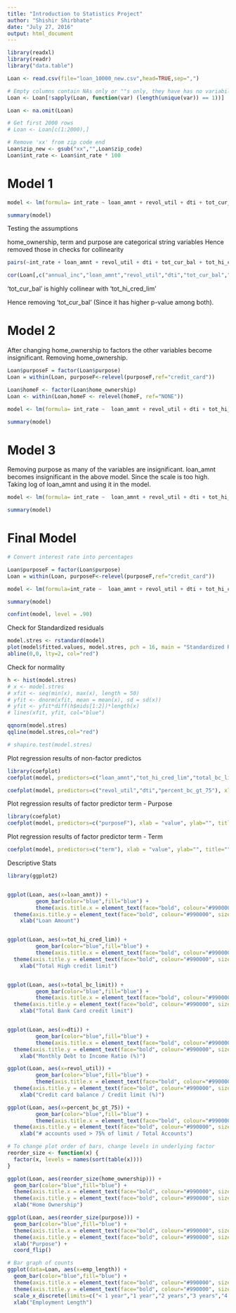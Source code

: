 ```yaml
---
title: "Introduction to Statistics Project"
author: "Shishir Shirbhate"
date: "July 27, 2016"
output: html_document
---
```


```r

library(readxl)
library(readr)
library("data.table")

Loan <- read.csv(file="loan_10000_new.csv",head=TRUE,sep=",")

# Empty columns contain NAs only or ""s only, they have has no variability. This code removes all columns without variability (which is probably a plus in this case).
Loan <- Loan[!sapply(Loan, function(var) (length(unique(var)) == 1))]

Loan <- na.omit(Loan)

# Get first 2000 rows
# Loan <- Loan[c(1:2000),]

# Remove 'xx' from zip code end
Loan$zip_new <- gsub("xx","",Loan$zip_code)
Loan$int_rate <- Loan$int_rate * 100
```

# Model 1

```r

model <- lm(formula= int_rate ~ loan_amnt + revol_util + dti + tot_cur_bal + tot_hi_cred_lim + home_ownership + total_bc_limit + term + percent_bc_gt_75 + purpose, data = Loan)

summary(model)

```

Testing the assumptions

home_ownership, term and purpose are categorical string variables
Hence removed those in checks for collinearity

```r

pairs(~int_rate + loan_amnt + revol_util + dti + tot_cur_bal + tot_hi_cred_lim + home_ownership + total_bc_limit + installment + term + percent_bc_gt_75 + purpose, data = Loan)

cor(Loan[,c("annual_inc","loan_amnt","revol_util","dti","tot_cur_bal","tot_hi_cred_lim","total_bc_limit","installment")])

```

'tot_cur_bal' is highly collinear with 'tot_hi_cred_lim'

Hence removing 'tot_cur_bal' (Since it has higher p-value among both).

# Model 2

After changing home_ownership to factors the other variables become insignificant. 
Removing home_ownership.

```r

Loan$purposeF = factor(Loan$purpose)
Loan = within(Loan, purposeF<-relevel(purposeF,ref="credit_card"))

Loan$homeF <- factor(Loan$home_ownership)
Loan <- within(Loan,homeF <- relevel(homeF, ref="NONE"))

model <- lm(formula= int_rate ~  loan_amnt + revol_util + dti + tot_hi_cred_lim +  total_bc_limit + term + percent_bc_gt_75 + purposeF, data = Loan)

summary(model)

```

# Model 3

Removing purpose as many of the variables are insignificant.
loan_amnt becomes insignificant in the above model. 
Since the scale is too high. Taking log of loan_amnt and using it in the model.

```r

model <- lm(formula= int_rate ~  loan_amnt + revol_util + dti + tot_hi_cred_lim +  total_bc_limit + term + percent_bc_gt_75, data = Loan)

summary(model)

```

# Final Model

```r
# Convert interest rate into percentages

Loan$purposeF = factor(Loan$purpose)
Loan = within(Loan, purposeF<-relevel(purposeF,ref="credit_card"))

model <- lm(formula=int_rate ~  loan_amnt + revol_util + dti + tot_hi_cred_lim +  total_bc_limit + term + percent_bc_gt_75 + purposeF, data = Loan)

summary(model)

confint(model, level = .90)
```

Check for Standardized residuals

```r

model.stres <- rstandard(model)
plot(model$fitted.values, model.stres, pch = 16, main = "Standardized Residual Plot", xlab = "Fitted Interest Rate", ylab = "Standardized Residuals")
abline(0,0, lty=2, col="red")

```

Check for normality 

```r

h <- hist(model.stres)
# x <- model.stres
# xfit <- seq(min(x), max(x), length = 50)
# yfit <- dnorm(xfit, mean = mean(x), sd = sd(x))
# yfit <- yfit*diff(h$mids[1:2])*length(x)
# lines(xfit, yfit, col="blue")

qqnorm(model.stres)
qqline(model.stres,col="red")

# shapiro.test(model.stres)

```

Plot regression results of non-factor predictos

```r
library(coefplot)
coefplot(model, predictors=c("loan_amnt","tot_hi_cred_lim","total_bc_limit"), xlab = "value", ylab="", title="",sort = c("magnitude")) + theme(text = element_text(size=20),axis.text.x = element_text(angle=0, vjust=1) + xlab="% change in interest rate per dollar change")

coefplot(model, predictors=c("revol_util","dti","percent_bc_gt_75"), xlab = "value", ylab="", title="",sort = c("magnitude")) + theme(text = element_text(size=20),axis.text.x = element_text(angle=0, vjust=1))

```

Plot regression results of factor predictor term - Purpose

```r
library(coefplot)
coefplot(model, predictors=c("purposeF"), xlab = "value", ylab="", title="",sort = c("magnitude")) + theme(text = element_text(size=20),axis.text.x = element_text(angle=0, vjust=1)) + theme (axis.title.y  = element_text(size=16))
```

Plot regression results of factor predictor term - Term

```r
coefplot(model, predictors=c("term"), xlab = "value", ylab="", title="", sort = c("magnitude")) + theme(text = element_text(size=20),axis.text.x = element_text(angle=0, vjust=1))
```

Descriptive Stats

```r

library(ggplot2)


ggplot(Loan, aes(x=loan_amnt)) + 
         geom_bar(color="blue",fill="blue") + 
         theme(axis.title.x = element_text(face="bold", colour="#990000", size=20),axis.text.x  = element_text(angle=0, vjust=0.5, size=16)) + 
  theme(axis.title.y = element_text(face="bold", colour="#990000", size=20),axis.text.y  = element_text(angle=0, vjust=0.5, size=16)) + 
    xlab("Loan Amount")


ggplot(Loan, aes(x=tot_hi_cred_lim)) + 
         geom_bar(color="blue",fill="blue") + 
         theme(axis.title.x = element_text(face="bold", colour="#990000", size=20),axis.text.x  = element_text(angle=0, vjust=0.5, size=16)) + 
  theme(axis.title.y = element_text(face="bold", colour="#990000", size=20),axis.text.y  = element_text(angle=0, vjust=0.5, size=16)) + 
    xlab("Total High credit limit")


ggplot(Loan, aes(x=total_bc_limit)) + 
         geom_bar(color="blue",fill="blue") + 
         theme(axis.title.x = element_text(face="bold", colour="#990000", size=20),axis.text.x  = element_text(angle=0, vjust=0.5, size=16)) + 
  theme(axis.title.y = element_text(face="bold", colour="#990000", size=20),axis.text.y  = element_text(angle=0, vjust=0.5, size=16)) + 
    xlab("Total Bank Card credit limit")


ggplot(Loan, aes(x=dti)) + 
         geom_bar(color="blue",fill="blue") + 
         theme(axis.title.x = element_text(face="bold", colour="#990000", size=20),axis.text.x  = element_text(angle=0, vjust=0.5, size=16)) + 
  theme(axis.title.y = element_text(face="bold", colour="#990000", size=20),axis.text.y  = element_text(angle=0, vjust=0.5, size=16)) + 
    xlab("Monthly Debt to Income Ratio (%)")

ggplot(Loan, aes(x=revol_util)) + 
         geom_bar(color="blue",fill="blue") + 
         theme(axis.title.x = element_text(face="bold", colour="#990000", size=20),axis.text.x  = element_text(angle=0, vjust=0.5, size=16)) + 
  theme(axis.title.y = element_text(face="bold", colour="#990000", size=20),axis.text.y  = element_text(angle=0, vjust=0.5, size=16)) + 
    xlab("Credit card balance / Credit limit (%)")

ggplot(Loan, aes(x=percent_bc_gt_75)) + 
         geom_bar(color="blue",fill="blue") + 
         theme(axis.title.x = element_text(face="bold", colour="#990000", size=20),axis.text.x  = element_text(angle=0, vjust=0.5, size=16)) + 
  theme(axis.title.y = element_text(face="bold", colour="#990000", size=20),axis.text.y  = element_text(angle=0, vjust=0.5, size=16)) + 
    xlab("# accounts used > 75% of limit / Total Accounts")

# To change plot order of bars, change levels in underlying factor
reorder_size <- function(x) {
  factor(x, levels = names(sort(table(x))))
}

ggplot(Loan, aes(reorder_size(home_ownership))) +
  geom_bar(color="blue",fill="blue") + 
  theme(axis.title.x = element_text(face="bold", colour="#990000", size=20),axis.text.x  = element_text(angle=0, vjust=0.5, size=16)) + 
  theme(axis.title.y = element_text(face="bold", colour="#990000", size=20),axis.text.y  = element_text(angle=0, vjust=0.5, size=16)) + 
  xlab("Home Ownership")

ggplot(Loan, aes(reorder_size(purpose))) +
  geom_bar(color="blue",fill="blue") + 
  theme(axis.title.x = element_text(face="bold", colour="#990000", size=20),axis.text.x  = element_text(angle=0, vjust=0.5, size=16)) + 
  theme(axis.title.y = element_text(face="bold", colour="#990000", size=20),axis.text.y  = element_text(angle=0, vjust=0.5, size=16)) +
  xlab("Purpose") + 
  coord_flip()

# Bar graph of counts
ggplot(data=Loan, aes(x=emp_length)) + 
  geom_bar(color="blue",fill="blue") + 
  theme(axis.title.x = element_text(face="bold", colour="#990000", size=20),axis.text.x  = element_text(angle=45, vjust=0.5, size=16)) + 
  theme(axis.title.y = element_text(face="bold", colour="#990000", size=20),axis.text.y  = element_text(angle=0, vjust=0.5, size=16)) +
  scale_x_discrete(limits=c("< 1 year","1 year","2 years","3 years","4 years","5 years","6 years","7 years","8 years","9 years","10+ years","n/a"))+
  xlab("Employment Length")



```

